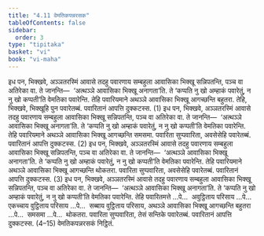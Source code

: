 ```yaml
---
title: "4.11 वेमतिकपन्नरसक"
tableOfContents: false
sidebar:
  order: 3
type: "tipitaka"
basket: "vi"
book: "vi-maha"
---
```



<DynamicBreadcrumb />

<Division number="224" book="vi-maha">

<Paragraph number="1021" book="vi-maha">
इध पन, भिक्खवे, अञ्ञतरस्मिं आवासे तदहु पवारणाय सम्बहुला आवासिका भिक्खू सन्निपतन्ति, पञ्च वा अतिरेका वा. ते जानन्ति—  ‘अत्थञ्ञे आवासिका भिक्खू अनागता’ति. ते ‘कप्पति नु खो अम्हाकं पवारेतुं, न नु खो कप्पती’ति वेमतिका पवारेन्ति. तेहि पवारियमाने अथञ्ञे आवासिका भिक्खू आगच्छन्ति बहुतरा. तेहि, भिक्खवे, भिक्खूहि पुन पवारेतब्बं. पवारितानं आपत्ति दुक्कटस्स. (1)
</Paragraph>

<Paragraph number="1022" book="vi-maha">
इध पन, भिक्खवे, अञ्ञतरस्मिं आवासे तदहु पवारणाय सम्बहुला आवासिका भिक्खू सन्निपतन्ति, पञ्च वा अतिरेका वा. ते जानन्ति—  ‘अत्थञ्ञे आवासिका भिक्खू अनागता’ति. ते ‘कप्पति नु खो अम्हाकं पवारेतुं, न नु खो कप्पती’ति वेमतिका पवारेन्ति. तेहि पवारियमाने अथञ्ञे आवासिका भिक्खू आगच्छन्ति समसमा. पवारिता सुप्पवारिता, अवसेसेहि पवारेतब्बं. पवारितानं आपत्ति दुक्कटस्स. (2)
</Paragraph>

<Paragraph number="1023" book="vi-maha">
इध पन, भिक्खवे, अञ्ञतरस्मिं आवासे तदहु पवारणाय सम्बहुला आवासिका भिक्खू सन्निपतन्ति, पञ्च वा अतिरेका वा. ते जानन्ति—  ‘अत्थञ्ञे आवासिका भिक्खू अनागता’ति. ते ‘कप्पति नु खो अम्हाकं पवारेतुं, न नु खो कप्पती’ति वेमतिका पवारेन्ति. तेहि पवारियमाने अथञ्ञे आवासिका भिक्खू आगच्छन्ति थोकतरा. पवारिता सुप्पवारिता, अवसेसेहि पवारेतब्बं. पवारितानं आपत्ति दुक्कटस्स. (3)
</Paragraph>

<Paragraph number="1024" book="vi-maha">
इध पन, भिक्खवे, अञ्ञतरस्मिं आवासे तदहु पवारणाय सम्बहुला आवासिका भिक्खू सन्निपतन्ति, पञ्च वा अतिरेका वा. ते जानन्ति—  ‘अत्थञ्ञे आवासिका भिक्खू अनागता’ति. ते ‘कप्पति नु खो अम्हाकं पवारेतुं, न नु खो कप्पती’ति वेमतिका पवारेन्ति. तेहि पवारितमत्ते …पे…  अवुट्ठिताय परिसाय …पे…  एकच्चाय वुट्ठिताय परिसाय …पे…  सब्बाय वुट्ठिताय परिसाय, अथञ्ञे आवासिका भिक्खू आगच्छन्ति बहुतरा …पे…  समसमा …पे…  थोकतरा. पवारिता सुप्पवारिता, तेसं सन्तिके पवारेतब्बं. पवारितानं आपत्ति दुक्कटस्स. (4–15)

</Paragraph>
</Division>

<Paragraph number="1025" type="center" book="vi-maha">
वेमतिकपन्नरसकं निट्ठितं.
</Paragraph>